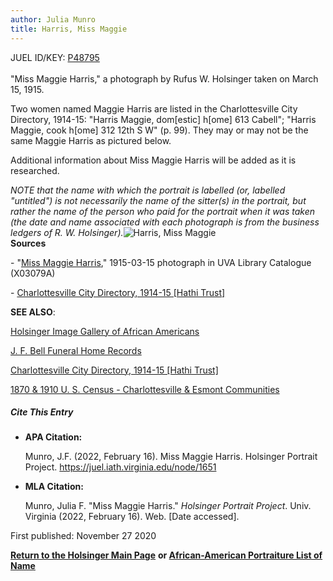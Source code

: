 ```yaml
---
author: Julia Munro
title: Harris, Miss Maggie
---
```

JUEL ID/KEY: [P48795](http://juel.iath.virginia.edu/public_person?person=48795 "P48795")****[  
](http://juel.iath.virginia.edu/public_person?person=48263 "P48263")****  
"Miss Maggie Harris," a photograph by Rufus W. Holsinger taken on March 15, 1915.

Two women named Maggie Harris are listed in the Charlottesville City Directory, 1914-15: "Harris Maggie, dom\[estic\] h\[ome\] 613 Cabell"; "Harris Maggie, cook h\[ome\] 312 12th S W" (p. 99). They may or may not be the same Maggie Harris as pictured below.

Additional information about Miss Maggie Harris will be added as it is researched. 

_NOTE that the name with which the portrait is labelled (or, labelled "untitled") is not necessarily the name of the sitter(s) in the portrait, but rather the name of the person who paid for the portrait when it was taken (the date and name associated with each photograph is from the business ledgers of R. W. Holsinger)._![Harris, Miss Maggie](https://iiif.lib.virginia.edu/iiif/uva-lib:1043101/full/778,561/0/default.jpg "Harris, Miss Maggie")    
**Sources**

\- "[Miss Maggie Harris](https://search.lib.virginia.edu/catalog/uva-lib:1043101#?c=0&m=0&s=0&cv=0&xywh=2075%2C661%2C2586%2C1917 "Harris, Miss Maggie")," 1915-03-15 photograph in UVA Library Catalogue (X03079A) 

\- [Charlottesville City Directory, 1914-15 \[Hathi Trust\]](https://catalog.hathitrust.org/Record/101954103)  
  
  

**SEE ALSO**:

[Holsinger Image Gallery of African Americans](http://rwholsingerphotos.org/images.php "Holsinger Image Gallery of African Americans")

[J. F. Bell Funeral Home Records](http://www2.vcdh.virginia.edu/afam/raceandplace/perl_scripts/funeral_search.html "J. F. Bell Funeral Home Database")

[Charlottesville City Directory, 1914-15 \[Hathi Trust\]](https://catalog.hathitrust.org/Record/101954103 "Charlottesville City Directory, 1914-15") 

[1870 & 1910 U. S. Census - Charlottesville & Esmont Communities](http://www2.vcdh.virginia.edu/afam/raceandplace/census/search_both.html "1870 & 1910 U. S. Census: Charlottesville and Esmont Communities")

##### **Cite This Entry**

*   **APA Citation:**
    
    Munro, J.F. (2022, February 16). Miss Maggie Harris. Holsinger Portrait Project. https://juel.iath.virginia.edu/node/1651
    
*   **MLA Citation:**
    
    Munro, Julia F. "Miss Maggie Harris." _Holsinger Portrait Project_. Univ. Virginia (2022, February 16). Web. \[Date accessed\].
    

  
First published: November 27 2020

[**Return to the Holsinger Main Page**](http://juel.iath.virginia.edu/node/980) **or [African-American Portraiture List of Name](http://juel.iath.virginia.edu/node/996)**